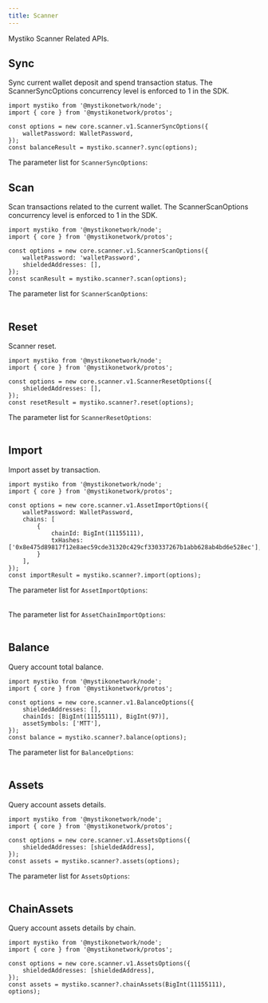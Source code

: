 ```yaml
---
title: Scanner
---
```


Mystiko Scanner Related APIs.

## Sync

Sync current wallet deposit and spend transaction status.
The ScannerSyncOptions concurrency level is enforced to 1 in the SDK.

```node
import mystiko from '@mystikonetwork/node';
import { core } from '@mystikonetwork/protos';

const options = new core.scanner.v1.ScannerSyncOptions({
    walletPassword: WalletPassword,
});
const balanceResult = mystiko.scanner?.sync(options);
```

The parameter list for `ScannerSyncOptions`:
<Table
    headers={["Parameter", "Required", "Description"]}
    data={[
        {
            'Parameter': { code: 'walletPassword' },
            'Required': 'true',
            'Description': 'The password of the wallet.'
        },
        {
            'Parameter': { code: 'concurrency' },
            'Required': 'false',
            'Description': 'Concurrency level is enforced to 1 in the SDK.'
        }
    ]}
/>

## Scan

Scan transactions related to the current wallet.
The ScannerScanOptions concurrency level is enforced to 1 in the SDK.

```node
import mystiko from '@mystikonetwork/node';
import { core } from '@mystikonetwork/protos';

const options = new core.scanner.v1.ScannerScanOptions({
    walletPassword: 'walletPassword',
    shieldedAddresses: [],
});
const scanResult = mystiko.scanner?.scan(options);
```

The parameter list for `ScannerScanOptions`:
<Table
    headers={["Parameter", "Required", "Description"]}
    data={[
        {
            'Parameter': { code: 'walletPassword' },
            'Required': 'true',
            'Description': 'The password of the wallet.'
        },
        {
            'Parameter': { code: 'batchSize' },
            'Required': 'false',
            'Description': 'The number of transactions to scan in each batch.'
        },
        {
            'Parameter': { code: 'concurrency' },
            'Required': 'false',
            'Description': 'Concurrency level is enforced to 1 in the SDK.'
        },
        {
            'Parameter': { code: 'shieldedAddresses' },
            'Required': 'false',
            'Description': 'The list of shielded addresses to scan.'
        }
    ]}
/>

## Reset

Scanner reset.

```node
import mystiko from '@mystikonetwork/node';
import { core } from '@mystikonetwork/protos';

const options = new core.scanner.v1.ScannerResetOptions({
    shieldedAddresses: [],
});
const resetResult = mystiko.scanner?.reset(options);
```

The parameter list for `ScannerResetOptions`:
<Table
    headers={["Parameter", "Required", "Description"]}
    data={[
        {
            'Parameter': { code: 'resetToId' },
            'Required': 'false',
            'Description': 'The transaction ID to reset to.'
        },
        {
            'Parameter': { code: 'shieldedAddresses' },
            'Required': 'false',
            'Description': 'The list of shielded addresses to reset.'
        }
    ]}
/>


## Import

Import asset by transaction.

```node
import mystiko from '@mystikonetwork/node';
import { core } from '@mystikonetwork/protos';

const options = new core.scanner.v1.AssetImportOptions({
    walletPassword: WalletPassword,
    chains: [
        {
            chainId: BigInt(11155111),
            txHashes: ['0x8e475d89817f12e8aec59cde31320c429cf330337267b1abb628ab4bd6e528ec'],
        }
    ],
});
const importResult = mystiko.scanner?.import(options);
```

The parameter list for `AssetImportOptions`:
<Table
    headers={["Parameter", "Required", "Description"]}
    data={[
        {
            'Parameter': { code: 'walletPassword' },
            'Required': 'true',
            'Description': 'The password of the wallet.'
        },
        {
            'Parameter': { code: 'chains' },
            'Required': 'true',
            'Description': 'The list of chain import options.'
        },
        {
            'Parameter': { code: 'queryTimeoutMs' },
            'Required': 'false',
            'Description': 'Timeout when query from provider.'
        }
    ]}
/>

The parameter list for `AssetChainImportOptions`:
<Table
    headers={["Parameter", "Required", "Description"]}
    data={[
        {
            'Parameter': { code: 'chainId' },
            'Required': 'true',
            'Description': 'The chain id.'
        },
        {
            'Parameter': { code: 'txHashes' },
            'Required': 'true',
            'Description': 'The list of transactions hash to import.'
        }
    ]}
/>

## Balance

Query account total balance.

```node
import mystiko from '@mystikonetwork/node';
import { core } from '@mystikonetwork/protos';

const options = new core.scanner.v1.BalanceOptions({
    shieldedAddresses: [],
    chainIds: [BigInt(11155111), BigInt(97)],
    assetSymbols: ['MTT'],
});
const balance = mystiko.scanner?.balance(options);
```

The parameter list for `BalanceOptions`:
<Table
    headers={["Parameter", "Required", "Description"]}
    data={[
        {
            'Parameter': { code: 'withSpent' },
            'Required': 'false',
            'Description': 'Whether to include spent transactions.'
        },
        {
            'Parameter': { code: 'shieldedAddresses' },
            'Required': 'false',
            'Description': 'The list of shielded addresses to scan.'
        },
        {
            'Parameter': { code: 'chainIds' },
            'Required': 'false',
            'Description': 'The list of chain IDs to scan.'
        },
        {
            'Parameter': { code: 'assetSymbols' },
            'Required': 'false',
            'Description': 'The list of asset symbols to scan.'
        },
        {
            'Parameter': { code: 'contractAddresses' },
            'Required': 'false',
            'Description': 'The list of contract addresses to scan.'
        },
        {
            'Parameter': { code: 'bridgeTypes' },
            'Required': 'false',
            'Description': 'The list of bridge types to scan.'
        }
    ]}
/>

## Assets

Query account assets details.

```node
import mystiko from '@mystikonetwork/node';
import { core } from '@mystikonetwork/protos';

const options = new core.scanner.v1.AssetsOptions({
    shieldedAddresses: [shieldedAddress],
});
const assets = mystiko.scanner?.assets(options);
```

The parameter list for `AssetsOptions`:
<Table
    headers={["Parameter", "Required", "Description"]}
    data={[
        {
            'Parameter': { code: 'shieldedAddresses' },
            'Required': 'false',
            'Description': 'The list of shielded addresses to scan.'
        }
    ]}
/>

## ChainAssets

Query account assets details by chain.

```node
import mystiko from '@mystikonetwork/node';
import { core } from '@mystikonetwork/protos';

const options = new core.scanner.v1.AssetsOptions({
    shieldedAddresses: [shieldedAddress],
});
const assets = mystiko.scanner?.chainAssets(BigInt(11155111), options);
```
